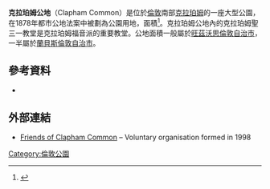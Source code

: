 {{Infobox park
| name           = Clapham Common
| photo          = Clapham_Common_by_pavement_with_memorial_2005.jpg
| photo_width    = 250
| photo_caption  = 克拉珀姆公地
| type           = [[都市公園|都市公園]] 
| location       = [[克拉珀姆|克拉珀姆]]
| coords         = {{coord|51.4578|N|0.1494|W|type:landmark|display=inline,title}}
| area           = {{convert|220|acre|km2}}
| open           = 全年
}}
'''克拉珀姆公地'''（Clapham Common）是位於[[倫敦|倫敦]]南部[[克拉珀姆|克拉珀姆]]的一座大型公園，在1878年都市公地法案中被劃為公園用地，面積{{convert|220|acre|ha|abbr=off}}<ref>{{cite web |url=http://www.visitlondon.com/attractions/outdoors/heaths-and-commons |title=London's heaths and commons |archiveurl=https://web.archive.org/web/20090410074327/http://www.visitlondon.com/attractions/outdoors/heaths-and-commons |publisher=visitlondon.com |archivedate=2009-04-10 |accessdate=13 March 2010 |dead-url=no }}</ref>。克拉珀姆公地內的克拉珀姆聖三一教堂是克拉珀姆福音派的重要教堂。公地面積一般屬於[[旺茲沃思倫敦自治市|旺茲沃思倫敦自治市]]，一半屬於[[蘭貝斯倫敦自治市|蘭貝斯倫敦自治市]]。
==參考資料==
{{reflist|30em}}
* {{cite book |last=Waghorn |first=H. T. |authorlink=H. T. Waghorn |title=The Dawn of Cricket |year=1906 |publisher=Electric Press |isbn=}}

==外部連結==
* [http://claphamcommon.org Friends of Clapham Common]{{Wayback|url=http://claphamcommon.org/ |date=20120613061412 }} – Voluntary organisation formed in 1998

[[Category:倫敦公園|Category:倫敦公園]]